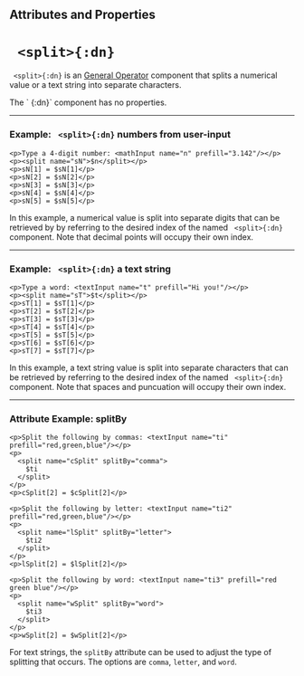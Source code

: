 

## Attributes and Properties 

# ` <split>{:dn}`


` <split>{:dn}` is an [General Operator](../document_structure/essentialConcepts/#componentTypes) 
component that splits a numerical value or a text string into separate characters.

<AttrDisplay name='split'/> 
The ` <split>{:dn}` component has no properties.

---

### Example: ` <split>{:dn}` numbers from user-input


```doenet-editor-horiz
<p>Type a 4-digit number: <mathInput name="n" prefill="3.142"/></p>
<p><split name="sN">$n</split></p>
<p>sN[1] = $sN[1]</p>
<p>sN[2] = $sN[2]</p>
<p>sN[3] = $sN[3]</p>
<p>sN[4] = $sN[4]</p>
<p>sN[5] = $sN[5]</p>
```



In this example, a numerical value is split into separate digits that can be retrieved by 
by referring to the desired index of the named  ` <split>{:dn}` component. Note that decimal 
points will occupy their own index.


---

### Example: ` <split>{:dn}` a text string


```doenet-editor-horiz
<p>Type a word: <textInput name="t" prefill="Hi you!"/></p>
<p><split name="sT">$t</split></p>
<p>sT[1] = $sT[1]</p>
<p>sT[2] = $sT[2]</p>
<p>sT[3] = $sT[3]</p>
<p>sT[4] = $sT[4]</p>
<p>sT[5] = $sT[5]</p>
<p>sT[6] = $sT[6]</p>
<p>sT[7] = $sT[7]</p>
```



In this example, a text string value is split into separate characters that can be 
retrieved by referring to the desired index of the named ` <split>{:dn}` component. 
Note that spaces and puncuation will occupy their own index.



---

### Attribute Example: splitBy


```doenet-editor-horiz
<p>Split the following by commas: <textInput name="ti" prefill="red,green,blue"/></p>
<p>
  <split name="cSplit" splitBy="comma">
    $ti
  </split>
</p>
<p>cSplit[2] = $cSplit[2]</p>

<p>Split the following by letter: <textInput name="ti2" prefill="red,green,blue"/></p>
<p>
  <split name="lSplit" splitBy="letter">
    $ti2
  </split>
</p>
<p>lSplit[2] = $lSplit[2]</p>

<p>Split the following by word: <textInput name="ti3" prefill="red green blue"/></p>
<p>
  <split name="wSplit" splitBy="word">
    $ti3
  </split>
</p>
<p>wSplit[2] = $wSplit[2]</p>
```



For text strings, the `splitBy` attribute can be used to adjust the type of splitting that occurs. The options are `comma`, `letter`, and `word`.

